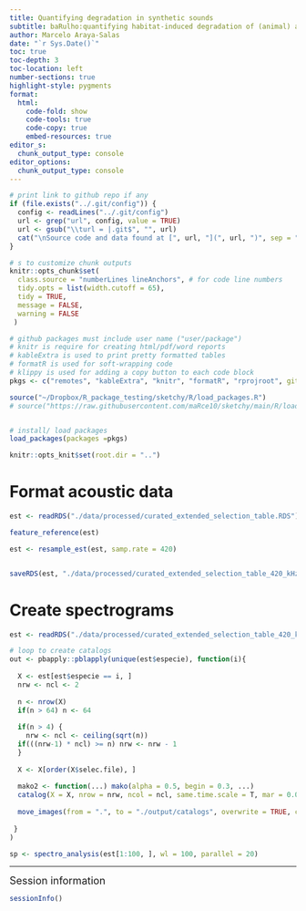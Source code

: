 ```yaml
---
title: Quantifying degradation in synthetic sounds
subtitle: baRulho:quantifying habitat-induced degradation of (animal) acoustic signals
author: Marcelo Araya-Salas
date: "`r Sys.Date()`"
toc: true
toc-depth: 3
toc-location: left
number-sections: true
highlight-style: pygments
format:
  html:
    code-fold: show
    code-tools: true
    code-copy: true
    embed-resources: true
editor_s: 
  chunk_output_type: console
editor_options: 
  chunk_output_type: console
---
```


```r

# print link to github repo if any
if (file.exists("../.git/config")) {
  config <- readLines("../.git/config")
  url <- grep("url", config, value = TRUE)
  url <- gsub("\\turl = |.git$", "", url)
  cat("\nSource code and data found at [", url, "](", url, ")", sep = "")
}

```


<!-- this code add line numbers to code blocks -->
<!-- only works when code folding is not used in yaml (code_folding: show) -->

<style>
body
  { counter-reset: source-line 0; }
pre.numberSource code
  { counter-reset: none; }
</style>

```r

# s to customize chunk outputs
knitr::opts_chunk$set(
  class.source = "numberLines lineAnchors", # for code line numbers
  tidy.opts = list(width.cutoff = 65), 
  tidy = TRUE,
  message = FALSE,
  warning = FALSE
 )

```


```r

# github packages must include user name ("user/package")
# knitr is require for creating html/pdf/word reports
# kableExtra is used to print pretty formatted tables 
# formatR is used for soft-wrapping code
# klippy is used for adding a copy button to each code block
pkgs <- c("remotes", "kableExtra", "knitr", "formatR", "rprojroot", github = "maRce10/warbleR", "viridis", github = "maRce10/ohun")

source("~/Dropbox/R_package_testing/sketchy/R/load_packages.R")
# source("https://raw.githubusercontent.com/maRce10/sketchy/main/R/load_packages.R")


# install/ load packages
load_packages(packages =pkgs)

knitr::opts_knit$set(root.dir = "..")
```

# Format acoustic data
```r

est <- readRDS("./data/processed/curated_extended_selection_table.RDS")

feature_reference(est)

est <- resample_est(est, samp.rate = 420)


saveRDS(est, "./data/processed/curated_extended_selection_table_420_kHz.RDS")

```

# Create spectrograms
```r

est <- readRDS("./data/processed/curated_extended_selection_table_420_kHz.RDS")

# loop to create catalogs
out <- pbapply::pblapply(unique(est$especie), function(i){
  
  X <- est[est$especie == i, ]
  nrw <- ncl <- 2
  
  n <- nrow(X)
  if(n > 64) n <- 64
  
  if(n > 4) {
    nrw <- ncl <- ceiling(sqrt(n))
  if(((nrw-1) * ncl) >= n) nrw <- nrw - 1
  }
  
  X <- X[order(X$selec.file), ]
  
  mako2 <- function(...) mako(alpha = 0.5, begin = 0.3, ...)
  catalog(X = X, nrow = nrw, ncol = ncl, same.time.scale = T, mar = 0.001, res = 100, group.tag = "selec.file", pb = FALSE, sub.legend = T, spec.mar = 1, labels = c("selec.file", "selec"), max.group.cols = 3, title = i, ovlp = 70, wl = 100, width = 10 * 2.3, height = 5 * 2.5, tag.pal = list(viridis, mako, mako2), hatching = 0, cex = 1.3, fast.spec = T, pal = viridis, img.prefix = i, rm.axes = TRUE, flim = c(5, 210))  
  
  move_images(from = ".", to = "./output/catalogs", overwrite = TRUE, cut = TRUE, pb = FALSE)
  
 } 
)

sp <- spectro_analysis(est[1:100, ], wl = 100, parallel = 20)

```


---
 <!-- add packages used, system details and versions  -->
 
<font size="4">Session information</font>

```r

sessionInfo()

```
